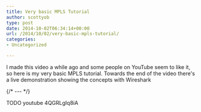 ```yaml
---
title: Very basic MPLS Tutorial
author: scottyob
type: post
date: 2014-10-02T06:34:14+00:00
url: /2014/10/02/very-basic-mpls-tutorial/
categories:
- Uncategorized

---
```

I made this video a while ago and some people on YouTube seem to like it, so here is my very basic MPLS tutorial. Towards the end of the video there's a live demonstration showing the concepts with Wireshark

{/* --- */}

TODO youtube 4QGRLgIq8iA

